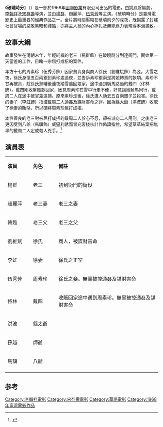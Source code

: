 
{{Infobox Film
| name           = 破曉時分
| original_name  = ''{{lang|en|At dawn}}''
| image          = 
| caption        = 
| director       = {{Plain list |
*[[李翰祥|李翰祥]]
*[[宋存壽|宋存壽]]
}}
| producer       = 汪寶侖
| producer_2     = 
| writer         = 姚鳳磐
| narrator       = 
| starring       = {{Plain list |
*[[楊群|楊群]]
*[[趙麗萍|趙麗萍]]
*[[伍秀芳|伍秀芳]]
}}
| music          = 
| cinematography = 彩色
| editing        = 
| distributor    = [[國聯影業|國聯影業]]有限公司
| released       = {{film date|1968|2|17|臺灣}}{{film date|1968|6|13|香港}}
| runtime        = 106分鐘
| country        = {{臺灣電影產地}}
| language       = 華語
| budget         = 
| preceded_by    = 
| followed_by    = 
| imdb_id        = 
}}

《'''破曉時分'''》（{{lang-en|''At Dawn''}}）是一部於1968年[[國聯影業|國聯影業]]有限公司出品的電影，由姚鳳磐編劇，[[李翰祥|李翰祥]]及[[宋存壽|宋存壽]]導演，並由[[楊群|楊群]]、趙麗萍、[[伍秀芳|伍秀芳]]等主演。《破曉時分》是臺灣電影史上最重要的經典作品之一。全片將時間壓縮在破曉前夕的深夜，既揭露了封建社會官場的腐敗黑暗和殘酷，亦將主人翁的內心掙扎及無能爲力表現得淋漓盡致。

==故事大綱==
故事發生在清朝末年，年輕純樸的老三（楊群飾）在破曉時分到達衙門，開始第一天當差的工作，目睹一宗屈打成招的案件。

年方十七的周素珍（伍秀芳飾）因家貧賣身與商人徐氏（劉維斌飾）為妾。大雪之夜，徐氏身懷五百兩銀到素珍處過夜，並告訴素珍銀兩是將她轉賣的款項。素珍不甘再被賣，趁徐氏熟睡後連夜踏雪逃回娘家，途中遇到騎馬路過的戴四（佟林飾）。戴四剛收畢賬款回家，因見周素珍在雪中行走不便，好意讓她騎馬同行，戴周二人在途中被官差逮捕。原來素珍走後，徐氏遭人劫去五百兩銀子並殺害。徐氏的妻子（李虹飾）指控戴周二人通姦及謀財害命之罪。因為縣太爺（洪波飾）收取了徐妻的賄賂，所以硬將周素珍屈打成招。

本性善良的老三對被屈打成招的戴周二人於心不忍，卻被派向二人用刑。之後老三更因受到八爺（馬驥飾）威逼利誘而冒充客棧伙計作偽證指控，希望草草結案把無辜的戴周二人定成殺人兇手。<ref>{{cite web |title=破曉時分：長夜等天明 |date=2006-10-02 |url=http://4bluestones.biz/mtblog/2006/10/post-977.html |access-date=2021-03-19 |archive-date=2014-11-01 |archive-url=https://web.archive.org/web/20141101224204/http://4bluestones.biz/mtblog/2006/10/post-977.html |dead-url=no }}</ref>

==演員表==
{|class="wikitable" width="68%"
|- style="background:cornflowerblue; color:white" align=center
|style="width:10%"|'''演員'''
|style="width:10%"|'''角色'''
|style="width:40%"|'''備註'''
|- 
| 楊群 || 老三 || 初到衙門的衙役
|-
| 趙麗萍 || 老三妻 || 老三之妻
|-
| 韓甦 || 老三父 || 老三之父
|-
| 劉維斌 || 徐氏 || 商人，被謀財害命
|-
| 李虹 || 徐妻 || 徐氏之正室
|-
| 伍秀芳|| 周素珍 || 徐氏之妾。無辜被控通姦及謀財害命
|-
| 佟林 || 戴四 || 收賬回家途中遇到周素珍。無辜被控通姦及謀財害命
|-
| 洪波 || 縣太爺 || 
|-
| 孫越 || 師爺 || 
|-
| 馬驥 || 八爺 || 
|-
|}

==参考==
{{Reflist}}
{{最佳華語電影一百部}}
{{影史百大華語電影}}

[[Category:李翰祥電影|Category:李翰祥電影]]
[[Category:宋存壽電影|Category:宋存壽電影]]
[[Category:華語電影|Category:華語電影]]
[[Category:1968年臺灣電影作品|Category:1968年臺灣電影作品]]